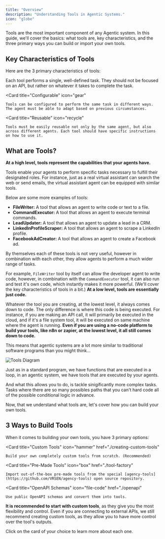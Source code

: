 ```yaml
---
title: "Overview"
description: "Understanding Tools in Agentic Systems."
icon: "globe"
---
```


Tools are the most important component of any Agentic system. In this guide, we'll cover the basics: what tools are, key characteristics, and the three primary ways you can build or import your own tools.

## Key Characteristics of Tools

Here are the 3 primary characteristics of tools:

<CardGroup cols={3}>
  <Card
    title="Task-Specific"
    icon="bullseye"
  >
    Each tool performs a single, well-defined task. They should not be focused on an API, but rather on whatever it takes to complete the task.
  </Card>

  <Card
    title="Configurable"
    icon="gear"
  >
    Tools can be configured to perform the same task in different ways. The agent must be able to adapt based on previous circumstances.
  </Card>

  <Card
    title="Reusable"
    icon="recycle"
  >
    Tools must be easily reusable not only by the same agent, but also across different agents. Each tool should have specific instructions on how to use it.
  </Card>
</CardGroup>

## What are Tools?

**At a high level, tools represent the capabilities that your agents have.**

Tools enable your agents to perform specific tasks necessary to fulfill their designated roles. For instance, just as a real virtual assistant can search the web or send emails, the virtual assistant agent can be equipped with similar tools. 

Below are some more examples of tools:

- **FileWriter:** A tool that allows an agent to write code or text to a file.
- **CommandExecutor:** A tool that allows an agent to execute terminal commands.
- **LeadUpdater:** A tool that allows an agent to update a lead in a CRM.
- **LinkedInProfileScraper:** A tool that allows an agent to scrape a LinkedIn profile.
- **FacebookAdCreator:** A tool that allows an agent to create a Facebook ad.


<Tip>

By themselves each of these tools is not very useful, however in combination with each other, they allow agents to perform a much wider range of tasks.  

For example, `FileWriter` tool by itself can allow the developer agent to write code, however, in combination with the `CommandExecutor` tool, it can also run and test it's own code, which instantly makes it more powerful. (We'll cover the key characteristics of tools in a bit.)
</Tip>
**At a low level, tools are essentially just code.** 

Whatever the tool you are creating, at the lowest level, it always comes down to code. The only difference is where this code is being executed. For instance, if you are making an API call, it will primarily be executed in the cloud, and if it's a file system tool, it will be executed on same machine where the agent is running. **Even if you are using a no-code platform to build your tools, like n8n or zapier, at the lowest level, it all still comes down to code.**

This means that agentic systems are a lot more similar to traditional software programs than you might think... 

![Tools Diagram](/images/agents-vs-programs.png)

Just as in a standard program, we have functions that are executed in a loop, in an agentic system, we have tools that are executed by your agents.

And what this allows you to do, is tackle sinigificantly more complex tasks. Tasks where there are so many possibles paths that you can't hard code all of the possible conditional logic in advance.

Now, that we understand what tools are, let's cover how you can build your own tools.


## 3 Ways to Build Tools

When it comes to building your own tools, you have 3 primary options:

<CardGroup cols={3}>

  <Card
    title="Custom Tools"
    icon="hammer"
    href="./creating-custom-tools"
  >
    Build your own completely custom tools from scratch. (Recommended)
  </Card>

  <Card
    title="Pre-Made Tools"
    icon="box"
    href="./tool-factory"
  >
    Import out-of-the-box pre-made tools from the special [agency-tools](https://github.com/VRSEN/agency-tools) open source repository.
  </Card> 

  <Card
    title="OpenAPI Schemas"
    icon="file-code"
    href="./openapi"
  >
    Use public OpenAPI schemas and convert them into tools.
  </Card>

</CardGroup>

**It is recommended to start with custom tools**, as they give you the most flexibility and control. Even if you are connecting to external APIs, we still recommend creating custom tools, as they allow you to have more control over the tool's outputs.

Click on the card of your choice to learn more about each one.

